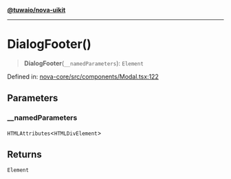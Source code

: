 [**@tuwaio/nova-uikit**](../../../README.md)

***

# DialogFooter()

> **DialogFooter**(`__namedParameters`): `Element`

Defined in: [nova-core/src/components/Modal.tsx:122](https://github.com/TuwaIO/nova-uikit/blob/814d2188e3e0215a28f4d9e81764c88a0e0aad0a/packages/nova-core/src/components/Modal.tsx#L122)

## Parameters

### \_\_namedParameters

`HTMLAttributes`\<`HTMLDivElement`\>

## Returns

`Element`
